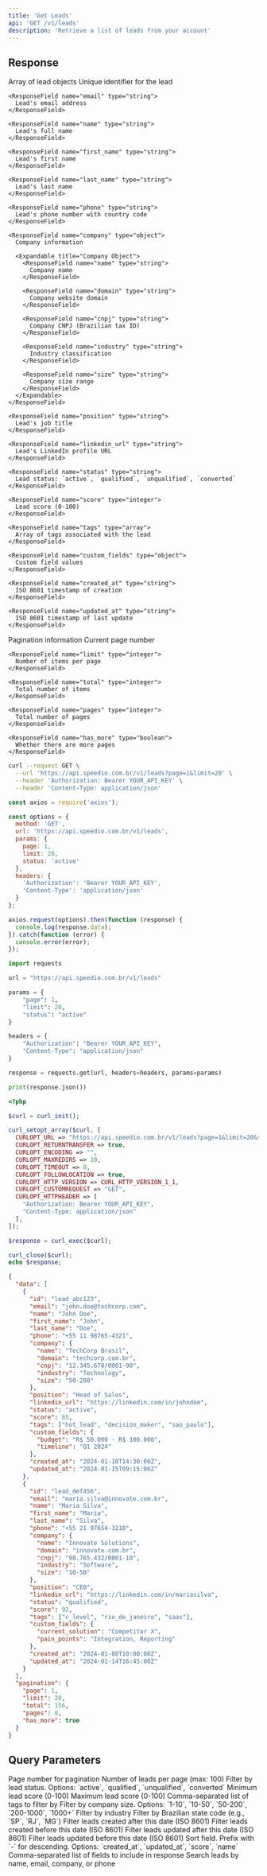 ```yaml
---
title: 'Get Leads'
api: 'GET /v1/leads'
description: 'Retrieve a list of leads from your account'
---
```


## Response

<ResponseField name="data" type="array">
  Array of lead objects
  
  <Expandable title="Lead Object">
    <ResponseField name="id" type="string">
      Unique identifier for the lead
    </ResponseField>
    
    <ResponseField name="email" type="string">
      Lead's email address
    </ResponseField>
    
    <ResponseField name="name" type="string">
      Lead's full name
    </ResponseField>
    
    <ResponseField name="first_name" type="string">
      Lead's first name
    </ResponseField>
    
    <ResponseField name="last_name" type="string">
      Lead's last name
    </ResponseField>
    
    <ResponseField name="phone" type="string">
      Lead's phone number with country code
    </ResponseField>
    
    <ResponseField name="company" type="object">
      Company information
      
      <Expandable title="Company Object">
        <ResponseField name="name" type="string">
          Company name
        </ResponseField>
        
        <ResponseField name="domain" type="string">
          Company website domain
        </ResponseField>
        
        <ResponseField name="cnpj" type="string">
          Company CNPJ (Brazilian tax ID)
        </ResponseField>
        
        <ResponseField name="industry" type="string">
          Industry classification
        </ResponseField>
        
        <ResponseField name="size" type="string">
          Company size range
        </ResponseField>
      </Expandable>
    </ResponseField>
    
    <ResponseField name="position" type="string">
      Lead's job title
    </ResponseField>
    
    <ResponseField name="linkedin_url" type="string">
      Lead's LinkedIn profile URL
    </ResponseField>
    
    <ResponseField name="status" type="string">
      Lead status: `active`, `qualified`, `unqualified`, `converted`
    </ResponseField>
    
    <ResponseField name="score" type="integer">
      Lead score (0-100)
    </ResponseField>
    
    <ResponseField name="tags" type="array">
      Array of tags associated with the lead
    </ResponseField>
    
    <ResponseField name="custom_fields" type="object">
      Custom field values
    </ResponseField>
    
    <ResponseField name="created_at" type="string">
      ISO 8601 timestamp of creation
    </ResponseField>
    
    <ResponseField name="updated_at" type="string">
      ISO 8601 timestamp of last update
    </ResponseField>
  </Expandable>
</ResponseField>

<ResponseField name="pagination" type="object">
  Pagination information
  
  <Expandable title="Pagination Object">
    <ResponseField name="page" type="integer">
      Current page number
    </ResponseField>
    
    <ResponseField name="limit" type="integer">
      Number of items per page
    </ResponseField>
    
    <ResponseField name="total" type="integer">
      Total number of items
    </ResponseField>
    
    <ResponseField name="pages" type="integer">
      Total number of pages
    </ResponseField>
    
    <ResponseField name="has_more" type="boolean">
      Whether there are more pages
    </ResponseField>
  </Expandable>
</ResponseField>

<RequestExample>

```bash cURL
curl --request GET \
  --url 'https://api.speedio.com.br/v1/leads?page=1&limit=20' \
  --header 'Authorization: Bearer YOUR_API_KEY' \
  --header 'Content-Type: application/json'
```

```javascript Node.js
const axios = require('axios');

const options = {
  method: 'GET',
  url: 'https://api.speedio.com.br/v1/leads',
  params: {
    page: 1,
    limit: 20,
    status: 'active'
  },
  headers: {
    'Authorization': 'Bearer YOUR_API_KEY',
    'Content-Type': 'application/json'
  }
};

axios.request(options).then(function (response) {
  console.log(response.data);
}).catch(function (error) {
  console.error(error);
});
```

```python Python
import requests

url = "https://api.speedio.com.br/v1/leads"

params = {
    "page": 1,
    "limit": 20,
    "status": "active"
}

headers = {
    "Authorization": "Bearer YOUR_API_KEY",
    "Content-Type": "application/json"
}

response = requests.get(url, headers=headers, params=params)

print(response.json())
```

```php PHP
<?php

$curl = curl_init();

curl_setopt_array($curl, [
  CURLOPT_URL => "https://api.speedio.com.br/v1/leads?page=1&limit=20&status=active",
  CURLOPT_RETURNTRANSFER => true,
  CURLOPT_ENCODING => "",
  CURLOPT_MAXREDIRS => 10,
  CURLOPT_TIMEOUT => 0,
  CURLOPT_FOLLOWLOCATION => true,
  CURLOPT_HTTP_VERSION => CURL_HTTP_VERSION_1_1,
  CURLOPT_CUSTOMREQUEST => "GET",
  CURLOPT_HTTPHEADER => [
    "Authorization: Bearer YOUR_API_KEY",
    "Content-Type: application/json"
  ],
]);

$response = curl_exec($curl);

curl_close($curl);
echo $response;
```

</RequestExample>

<ResponseExample>

```json Response
{
  "data": [
    {
      "id": "lead_abc123",
      "email": "john.doe@techcorp.com",
      "name": "John Doe",
      "first_name": "John",
      "last_name": "Doe",
      "phone": "+55 11 98765-4321",
      "company": {
        "name": "TechCorp Brasil",
        "domain": "techcorp.com.br",
        "cnpj": "12.345.678/0001-90",
        "industry": "Technology",
        "size": "50-200"
      },
      "position": "Head of Sales",
      "linkedin_url": "https://linkedin.com/in/johndoe",
      "status": "active",
      "score": 85,
      "tags": ["hot_lead", "decision_maker", "sao_paulo"],
      "custom_fields": {
        "budget": "R$ 50.000 - R$ 100.000",
        "timeline": "Q1 2024"
      },
      "created_at": "2024-01-10T14:30:00Z",
      "updated_at": "2024-01-15T09:15:00Z"
    },
    {
      "id": "lead_def456",
      "email": "maria.silva@innovate.com.br",
      "name": "Maria Silva",
      "first_name": "Maria",
      "last_name": "Silva",
      "phone": "+55 21 97654-3210",
      "company": {
        "name": "Innovate Solutions",
        "domain": "innovate.com.br",
        "cnpj": "98.765.432/0001-10",
        "industry": "Software",
        "size": "10-50"
      },
      "position": "CEO",
      "linkedin_url": "https://linkedin.com/in/mariasilva",
      "status": "qualified",
      "score": 92,
      "tags": ["c_level", "rio_de_janeiro", "saas"],
      "custom_fields": {
        "current_solution": "Competitor X",
        "pain_points": "Integration, Reporting"
      },
      "created_at": "2024-01-08T10:00:00Z",
      "updated_at": "2024-01-14T16:45:00Z"
    }
  ],
  "pagination": {
    "page": 1,
    "limit": 20,
    "total": 156,
    "pages": 8,
    "has_more": true
  }
}
```

</ResponseExample>

## Query Parameters

<ParamField query="page" type="integer" default="1">
  Page number for pagination
</ParamField>

<ParamField query="limit" type="integer" default="20">
  Number of leads per page (max: 100)
</ParamField>

<ParamField query="status" type="string">
  Filter by lead status. Options: `active`, `qualified`, `unqualified`, `converted`
</ParamField>

<ParamField query="score_min" type="integer">
  Minimum lead score (0-100)
</ParamField>

<ParamField query="score_max" type="integer">
  Maximum lead score (0-100)
</ParamField>

<ParamField query="tags" type="string">
  Comma-separated list of tags to filter by
</ParamField>

<ParamField query="company_size" type="string">
  Filter by company size. Options: `1-10`, `10-50`, `50-200`, `200-1000`, `1000+`
</ParamField>

<ParamField query="industry" type="string">
  Filter by industry
</ParamField>

<ParamField query="state" type="string">
  Filter by Brazilian state code (e.g., `SP`, `RJ`, `MG`)
</ParamField>

<ParamField query="created_after" type="string">
  Filter leads created after this date (ISO 8601)
</ParamField>

<ParamField query="created_before" type="string">
  Filter leads created before this date (ISO 8601)
</ParamField>

<ParamField query="updated_after" type="string">
  Filter leads updated after this date (ISO 8601)
</ParamField>

<ParamField query="updated_before" type="string">
  Filter leads updated before this date (ISO 8601)
</ParamField>

<ParamField query="sort" type="string" default="-created_at">
  Sort field. Prefix with `-` for descending. Options: `created_at`, `updated_at`, `score`, `name`
</ParamField>

<ParamField query="fields" type="string">
  Comma-separated list of fields to include in response
</ParamField>

<ParamField query="search" type="string">
  Search leads by name, email, company, or phone
</ParamField>